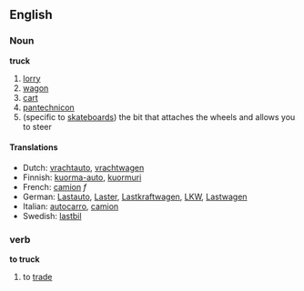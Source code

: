 ==English==
===Noun===
'''truck'''
#[[lorry]]
#[[wagon]]
#[[cart]]
#[[pantechnicon]]
#(specific to [[skateboard]]s) the bit that attaches the wheels and allows you to steer

====Translations====
*Dutch: [[vrachtauto]], [[vrachtwagen]]
*Finnish: [[kuorma-auto]], [[kuormuri]]
*French: [[camion]] ''f''
*German: [[Lastauto]], [[Laster]], [[Lastkraftwagen]], [[LKW]], [[Lastwagen]]
*Italian: [[autocarro]], [[camion]]
*Swedish: [[lastbil]]

===verb===
'''to truck'''

# to [[trade]]